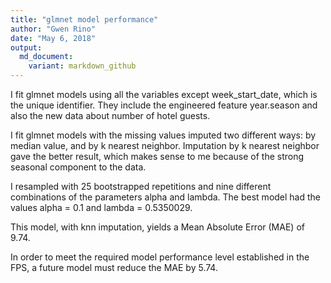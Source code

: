 ```yaml
---
title: "glmnet model performance"
author: "Gwen Rino"
date: "May 6, 2018"
output: 
  md_document:
    variant: markdown_github
---
```


I fit glmnet models using all the variables except week_start_date, which is the unique identifier. They include the engineered feature year.season and also the new data about number of hotel guests.

I fit glmnet models with the missing values imputed two different ways: by median value, and by k nearest neighbor. Imputation by k nearest neighbor gave the better result, which makes sense to me because of the strong seasonal component to the data.

I resampled with 25 bootstrapped repetitions and nine different combinations of the parameters alpha and lambda. The best model had the values alpha = 0.1 and lambda = 0.5350029.
  
This model, with knn imputation, yields a Mean Absolute Error (MAE) of 9.74.  
  
In order to meet the required model performance level established in the FPS, a future model must reduce the MAE by 5.74.
